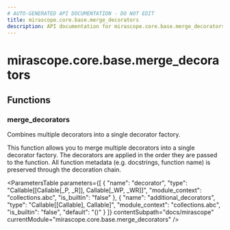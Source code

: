 ```yaml
---
# AUTO-GENERATED API DOCUMENTATION - DO NOT EDIT
title: mirascope.core.base.merge_decorators
description: API documentation for mirascope.core.base.merge_decorators
---
```


# mirascope.core.base.merge_decorators

<ApiType type="Module" />

## Functions

### merge_decorators

<ApiType type="Function" />

Combines multiple decorators into a single decorator factory.

This function allows you to merge multiple decorators into a single decorator factory.
The decorators are applied in the order they are passed to the function.
All function metadata (e.g. docstrings, function name) is preserved through the decoration chain.

<ParametersTable
  parameters={[
  {
    "name": "decorator",
    "type": "Callable[[Callable[_P, _R]], Callable[_WP, _WR]]",
    "module_context": "collections.abc",
    "is_builtin": "false"
  },
  {
    "name": "additional_decorators",
    "type": "Callable[[Callable], Callable]",
    "module_context": "collections.abc",
    "is_builtin": "false",
    "default": "()"
  }
]}
  contentSubpath="docs/mirascope"
  currentModule="mirascope.core.base.merge_decorators"
/>

<ReturnType
  type="Callable[[], Callable[[Callable[_P, _R]], Callable[_WP, _WR]]]"
  moduleContext="collections.abc"
  isBuiltin={false}
  contentSubpath="docs/mirascope"
  currentModule="mirascope.core.base.merge_decorators"
  description="A decorator factory function that applies all decorators in the specified order."
/>



